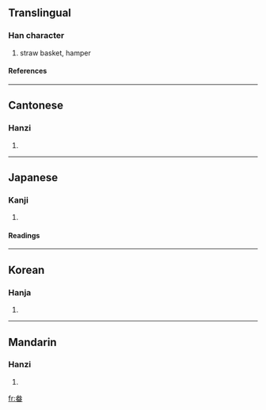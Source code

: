 ==Translingual==
===Han character===
{{Han char|rn=102|rad=田|as=05|sn=10|four=2360<sub>3</sub>|canj=戈大田 (IKW)}}
# straw basket, hamper
====References====
{{Han ref|kx=0761.060|dkj=21809|dj=1171.020|hdz=42539.060|uh=755A|ud=30042|bh=AF63|bd=44899}}

----
==Cantonese==
===Hanzi===
{{yue-hanzi|jyut=|y=bun2}}
# {{defn|Cantonese}}

----
==Japanese==
===Kanji===
{{ja-kanji|grade=|rs=田05}}
# {{defn|Japanese}} 
====Readings====
{{ja-readings|on=[[ほん]] (hon)|kun=[[ふご]] (fugo)|nanori=}}

----
==Korean==
===Hanja===
{{ko-hanja|hangeul=분|eumhun=|rv=bun|mr=pun|y=pun}}
# {{defn|Korean}}

----
==Mandarin==
===Hanzi===
{{cmn-hanzi|pin=[[běn]] (ben3), [[xù]] (xu4)|wg=pen<sup>3</sup>, hsü<sup>4</sup>}}
# {{defn|Mandarin}}

[[fr:畚]]